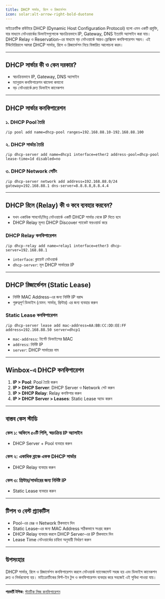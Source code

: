 ```yaml
---
title: DHCP সার্ভার, রিলে ও রিজার্ভেশন
icon: solar:alt-arrow-right-bold-duotone
---
```


মাইক্রোটিক রাউটারে DHCP (Dynamic Host Configuration Protocol) হলো এমন একটি প্রযুক্তি, যার মাধ্যমে নেটওয়ার্কের ডিভাইসগুলোকে স্বয়ংক্রিয়ভাবে IP, Gateway, DNS ইত্যাদি অ্যাসাইন করা যায়। DHCP Relay ও Reservation-এর মাধ্যমে বড় নেটওয়ার্কে আরও ফ্লেক্সিবল কনফিগারেশন সম্ভব। এই টিউটোরিয়ালে আমরা DHCP সার্ভার, রিলে ও রিজার্ভেশন নিয়ে বিস্তারিত আলোচনা করব।

---

## DHCP সার্ভার কী ও কেন দরকার?

- স্বয়ংক্রিয়ভাবে IP, Gateway, DNS অ্যাসাইন
- ম্যানুয়াল কনফিগারেশন ঝামেলা কমানো
- বড় নেটওয়ার্কে দ্রুত ডিভাইস কানেকশন

---

## DHCP সার্ভার কনফিগারেশন

### ১. DHCP Pool তৈরি

```shell
/ip pool add name=dhcp-pool ranges=192.168.88.10-192.168.88.100
```

### ২. DHCP সার্ভার তৈরি

```shell
/ip dhcp-server add name=dhcp1 interface=ether2 address-pool=dhcp-pool lease-time=1d disabled=no
```

### ৩. DHCP Network সেটিং

```shell
/ip dhcp-server network add address=192.168.88.0/24 gateway=192.168.88.1 dns-server=8.8.8.8,8.8.4.4
```

---

## DHCP রিলে (Relay) কী ও কবে ব্যবহার করবেন?

- যখন একাধিক সাবনেট/ভিন্ন নেটওয়ার্কে একটি DHCP সার্ভার থেকে IP দিতে হবে
- DHCP Relay মূলত DHCP Discover প্যাকেট ফরওয়ার্ড করে

### DHCP Relay কনফিগারেশন

```shell
/ip dhcp-relay add name=relay1 interface=ether3 dhcp-server=192.168.88.1
```

- `interface`: ক্লায়েন্ট নেটওয়ার্ক
- `dhcp-server`: মূল DHCP সার্ভারের IP

---

## DHCP রিজার্ভেশন (Static Lease)

- নির্দিষ্ট MAC Address-এর জন্য নির্দিষ্ট IP বরাদ্দ
- গুরুত্বপূর্ণ ডিভাইস (যেমন: সার্ভার, প্রিন্টার) এর জন্য ব্যবহার করুন

### Static Lease কনফিগারেশন

```shell
/ip dhcp-server lease add mac-address=AA:BB:CC:DD:EE:FF address=192.168.88.50 server=dhcp1
```

- `mac-address`: টার্গেট ডিভাইসের MAC
- `address`: নির্দিষ্ট IP
- `server`: DHCP সার্ভারের নাম

---

## Winbox-এ DHCP কনফিগারেশন

1. **IP > Pool**: Pool তৈরি করুন
2. **IP > DHCP Server**: DHCP Server ও Network সেট করুন
3. **IP > DHCP Relay**: Relay কনফিগার করুন
4. **IP > DHCP Server > Leases**: Static Lease অ্যাড করুন

---

## বাস্তব কেস স্টাডি

### কেস ১: অফিসে ৫০টি পিসি, স্বয়ংক্রিয় IP অ্যাসাইন
- DHCP Server + Pool ব্যবহার করুন

### কেস ২: একাধিক ব্রাঞ্চে একক DHCP সার্ভার
- DHCP Relay ব্যবহার করুন

### কেস ৩: প্রিন্টার/সার্ভারের জন্য নির্দিষ্ট IP
- Static Lease ব্যবহার করুন

---

## টিপস ও বেস্ট প্র্যাকটিস
- Pool-এর রেঞ্জ ও Network ঠিকভাবে দিন
- Static Lease-এর জন্য MAC Address সঠিকভাবে সংগ্রহ করুন
- DHCP Relay ব্যবহার করলে DHCP Server-এর IP ঠিকভাবে দিন
- Lease Time নেটওয়ার্কের চাহিদা অনুযায়ী নির্ধারণ করুন

---

## উপসংহার

DHCP সার্ভার, রিলে ও রিজার্ভেশন কনফিগারেশন করলে নেটওয়ার্ক ম্যানেজমেন্ট সহজ হয় এবং ডিভাইস কানেকশন দ্রুত ও নির্ভরযোগ্য হয়। মাইক্রোটিকের বিল্ট-ইন টুল ও কনফিগারেশন ব্যবহার করে সহজেই এই সুবিধা পাওয়া যায়।

---

**পরবর্তী টপিক:** [স্ট্যাটিক লিজ কনফিগারেশন](/mikrotik/static-lease)
